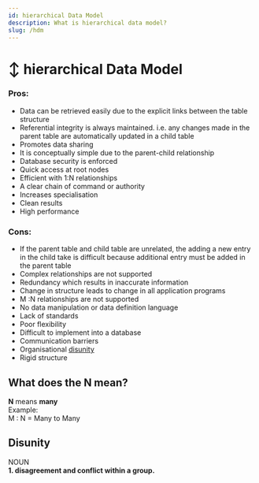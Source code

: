 ```yaml
---
id: hierarchical Data Model
description: What is hierarchical data model?
slug: /hdm
---
```


# ↕️ hierarchical Data Model


### Pros:

- Data can be retrieved easily due to the explicit links between the table structure
- Referential integrity is always maintained. i.e. any changes made in the parent table are automatically updated in a child table
- Promotes data sharing
- It is conceptually simple due to the parent-child relationship
- Database security is enforced
- Quick access at root nodes
- Efficient with 1:N relationships
- A clear chain of command or authority
- Increases specialisation
- Clean results
- High performance

### Cons:

- If the parent table and child table are unrelated, the adding a new entry in the child take is difficult because additional entry must be added in the parent table
- Complex relationships are not supported
- Redundancy which results in inaccurate information
- Change in structure leads to change in all application programs
- M :N relationships are not supported
- No data manipulation or data definition language
- Lack of standards
- Poor flexibility
- Difficult to implement into a database
- Communication barriers
- Organisational [disunity](https://oldnotes.nayanpatel.net/Disunity-da0f6325f61c498ba15ca2077eb85d8e)
- Rigid structure

## What does the N mean?
**N** means **many** <br />
Example:<br />
M : N = Many to Many

## Disunity
NOUN <br />
**1. disagreement and conflict within a group.**